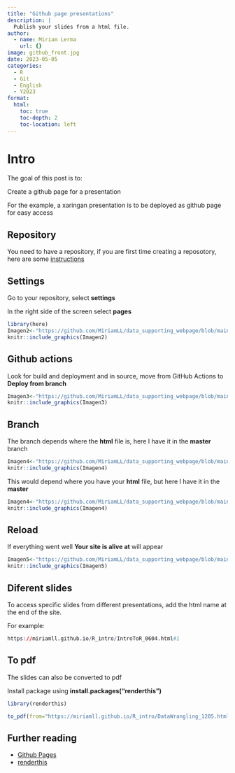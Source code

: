 ```yaml
---
title: "Github page presentations"
description: |
  Publish your slides from a html file.
author:
  - name: Miriam Lerma
    url: {}
image: github_front.jpg
date: 2023-05-05
categories:
  - R
  - Git
  - English
  - Y2023
format:
  html:
    toc: true
    toc-depth: 2
    toc-location: left
---
```



# Intro

The goal of this post is to:  

Create a github page for a presentation

For the example, a xaringan presentation is to be deployed as github page for easy access

## Repository

You need to have a repository, if you are first time creating a reposotory, here are some [instructions](https://miriamll.github.io/git_pres/GitGithubZenodo#11)

## Settings

Go to your repository, select **settings**

In the right side of the screen select **pages**

```r
library(here)
Imagen2<-"https://github.com/MiriamLL/data_supporting_webpage/blob/main/Blog/2023/02settings.png?raw=true"
knitr::include_graphics(Imagen2)
```

## Github actions

Look for build and deployment and in source, move from GitHub Actions to **Deploy from branch**

```r
Imagen3<-"https://github.com/MiriamLL/data_supporting_webpage/blob/main/Blog/2023/03BuildDeployment.png?raw=true"
knitr::include_graphics(Imagen3)
```

## Branch

The branch depends where the **html** file is, here I have it in the **master** branch

```r
Imagen4<-"https://github.com/MiriamLL/data_supporting_webpage/blob/main/Blog/2023/04Master.png?raw=true"
knitr::include_graphics(Imagen4)
```

This would depend where you have your **html** file, but here I have it in the **master**

```r
Imagen4<-"https://github.com/MiriamLL/data_supporting_webpage/blob/main/Blog/2023/04Master.png?raw=true"
knitr::include_graphics(Imagen4)
```

## Reload

If everything went well **Your site is alive at** will appear

```r
Imagen5<-"https://github.com/MiriamLL/data_supporting_webpage/blob/main/Blog/2023/05SiteIsAlive.png?raw=true"
knitr::include_graphics(Imagen5)
```

## Diferent slides

To access specific slides from different presentations, add the html name at the end of the site.

For example:

```r
https://miriamll.github.io/R_intro/IntroToR_0604.html#1
```

## To pdf

The slides can also be converted to pdf

Install package using **install.packages("renderthis")**

```r
library(renderthis)
```

```r
to_pdf(from="https://miriamll.github.io/R_intro/DataWrangling_1205.html")
```

## Further reading

- [Github Pages](https://pages.github.com/)  
- [renderthis](https://jhelvy.github.io/renderthis/articles/renderthis.html)
